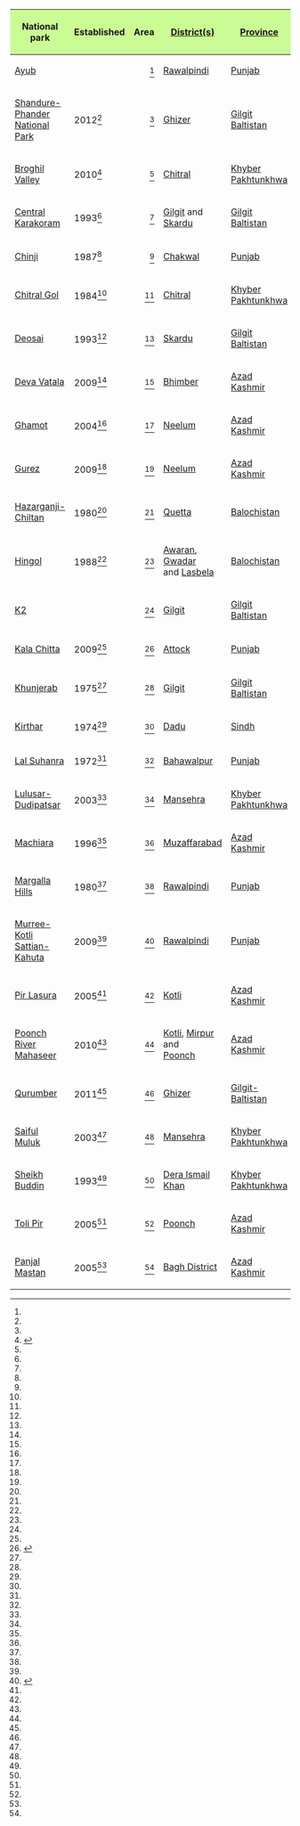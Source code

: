 {| border="1" cellpadding="3" cellspacing="0" style="margin: 1em 1em 1em 0; background: #f9f9f9; border-collapse:collapse;" class="sortable"
|-
! style="background: #cbfb95;" | National park
! style="background: #cbfb95;" | Established
! style="background: #cbfb95;" | Area
! style="background: #cbfb95;" class="unsortable" | [[Districts of Pakistan|District(s)]]
! style="background: #cbfb95;" | [[Provinces of Pakistan|Province]]
! style="background: #cbfb95;" class="unsortable" | Coordinates
|-
| [[Ayub National Park|Ayub]]
| {{center|—}}
| style="text-align: right;" | {{sort|{{commas|931}}|{{convert|931|ha|acre|0|abbr=on}}}}<ref name="wdpa_ayub"/>
| [[Rawalpindi District|Rawalpindi]] || [[Punjab (Pakistan)|Punjab]]
| <small>{{coord|33.566700|N|73.499998|E|name=Ayub National Park|type:landmark}}</small>
|-
| [[Shandure-Phander National Park]]
| 2012<ref name="parc_gov_report"/>
| style="text-align: right;" | {{sort|{{commas|3312}}|{{convert|3312|ha|acre|0|abbr=on}}}}<ref name="wwf_panda"/>
| [[Ghizer District|Ghizer]] || [[Gilgit Baltistan]]
| <small>{{coord|33.865231|N|73.138768|E|name=Shandure-Phander National Park|type:landmark}}</small>
|-
| [[Broghil Valley National Park|Broghil Valley]]
| 2010<ref name="pakwildlife">{{cite web|url=http://www.pakwildlife.org/pakistan-wildlife/national-parks/national-parks-in-pakistan/|title=List of National Parks in Pakistan|date= |work=pakwildlife.org |publisher= |location= |accessdate=December 7, 2012}}</ref>
| style="text-align: right;" | {{sort|{{commas|134744}}|{{convert|134744|ha|acre|0|abbr=on}}}}<ref name="pakwildlife"/>
| [[Chitral District|Chitral]] || [[Khyber Pakhtunkhwa]]
| <small>{{coord|36.841164|N|73.335697|E|name=Broghil Valley National Park|type:landmark}}</small>
|-
| [[Central Karakoram National Park|Central Karakoram]]
| 1993<ref name="parc_gov_report"/>
| style="text-align: right;" | {{sort|{{commas|1390100}}|{{convert|1390100|ha|acre|0|abbr=on}}}}<ref name="review_PAS"/>
| [[Gilgit District|Gilgit]] and [[Skardu District|Skardu]] || [[Gilgit Baltistan]]
| <small>{{coord|36.897708|N|75.093545|E|name=Central Karakoram National Park|type:landmark}}</small>
|-
| [[Chinji National Park|Chinji]]
| 1987<ref name="parc_gov_report"/>
| style="text-align: right;" | {{sort|{{commas|6095}}|{{convert|6095|ha|acre|0|abbr=on}}}}<ref name="review_PAS"/>
| [[Chakwal District|Chakwal]] || [[Punjab (Pakistan)|Punjab]]
| <small>{{coord|33.010242|N|72.491940|E|name=Chinji National Park|type:landmark}}</small>
|-
| [[Chitral Gol National Park|Chitral Gol]]
| 1984<ref name="parc_gov_report"/>
| style="text-align: right;" | {{sort|{{commas|7750}}|{{convert|7750|ha|acre|0|abbr=on}}}}<ref name="review_PAS"/>
| [[Chitral District|Chitral]] || [[Khyber Pakhtunkhwa]]
| <small>{{coord|35.933082|N|71.670693|E|name=Chitral Gol National Park|type:landmark}}</small>
|-
| [[Deosai National Park|Deosai]]
| 1993<ref name="parc_gov_report"/>
| style="text-align: right;" | {{sort|{{commas|358400}}|{{convert|358400|ha|acre|0|abbr=on}}}}<ref name="review_PAS"/>
| [[Skardu District|Skardu]] || [[Gilgit Baltistan]]
| <small>{{coord|34.972626|N|75.396423|E|name=Deosai National Park|type:landmark}}</small>
|-
| [[Deva Vatala National Park|Deva Vatala]]
| 2009<ref name="cjpas_june_2010"/>
| style="text-align: right;" | {{sort|{{commas|2993}}|{{convert|2993|ha|acre|0|abbr=on}}}}<ref name="government_ajk"/>
| [[Bhimber District|Bhimber]] || [[Azad Kashmir]]
| <small>{{coord|32.892583|N|74.303172|E|name=Deva Vatala National Park|type:landmark}}</small>
|-
| [[Ghamot National Park|Ghamot]]
| 2004<ref name="cbd_pakistan"/>
| style="text-align: right;" | {{sort|{{commas|27271}}|{{convert|27271|ha|acre|0|abbr=on}}}}<ref name="government_ajk"/>
| [[Neelum District|Neelum]] || [[Azad Kashmir]]
| <small>{{coord|35.006943|N|74.200287|E|name=Ghamot National Park|type:landmark}}</small>
|-
| [[Gurez 'musk deer' National Park|Gurez]]
| 2009<ref name="guraiz_musk_deer"/>
| style="text-align: right;" | {{sort|{{commas|52815}}|{{convert|52815|ha|acre|0|abbr=on}}}}<ref name="government_ajk"/>
| [[Neelum District|Neelum]] || [[Azad Kashmir]]
| <small>{{coord|34.731456|N|74.786682|E|name=Gurez National Park|type:landmark}}</small>
|-
| [[Hazarganji-Chiltan National Park|Hazarganji-Chiltan]]
| 1980<ref name="parc_gov_report"/>
| style="text-align: right;" | {{sort|{{commas|15555}}|{{convert|15555|ha|acre|0|abbr=on}}}}<ref name="review_PAS"/>
| [[Quetta District|Quetta]] || [[Balochistan (Pakistan)|Balochistan]]
| <small>{{coord|30.285695|N|67.202298|E|name=Hazarganji-Chiltan National Park|type:landmark}}</small>
|-
| [[Hingol National Park|Hingol]]
| 1988<ref name="parc_gov_report"/>
| style="text-align: right;" | {{sort|{{commas|165004}}|{{convert|165004|ha|acre|0|abbr=on}}}}<ref name="review_PAS"/>
| [[Awaran District|Awaran]], [[Gwadar District|Gwadar]]<br>and [[Lasbela District|Lasbela]] || [[Balochistan (Pakistan)|Balochistan]]
| <small>{{coord|25.526246|N|65.085996|E|name=Hingol National Park|type:landmark}}</small>
|-
| [[K2 National Park|K2]]
| {{center|—}}
| style="text-align: right;" | {{sort|{{commas|233468}}|{{convert|233468|ha|acre|0|abbr=on}}}}<ref name="wdpa_K2"/>
| [[Gilgit District|Gilgit]] || [[Gilgit Baltistan]]
| <small>{{coord|35.788171|N|76.182888|E|name=K2 National Park|type:landmark}}</small>
|-
| [[Kala Chitta National Park|Kala Chitta]]
| 2009<ref name="cjpas_june_2010"/>
| style="text-align: right;" | {{sort|{{commas|36965}}|{{convert|36965|ha|acre|0|abbr=on}}}}<ref name="pakwildlife">{{cite web|url=http://www.pakwildlife.org/pakistan-wildlife/parks/national-parks-in-pakistan/|title=List of National Parks of Pakistan|work=pakwildlife.org|accessdate=January 16, 2012}}</ref>
| [[Attock District|Attock]] || [[Punjab, Pakistan|Punjab]]
| <small>{{coord|33.642685|N|72.400824|E|name=Kala Chitta National Park|type:landmark}}</small>
|-
| [[Khunjerab National Park|Khunjerab]]
| 1975<ref name="parc_gov_report"/>
| style="text-align: right;" | {{sort|{{commas|226913}}|{{convert|226913|ha|acre|0|abbr=on}}}}<ref name="review_PAS"/>
| [[Gilgit District|Gilgit]] || [[Gilgit Baltistan]]
| <small>{{coord|36.500805|N|75.643616|E|name=Khunjerab National Park|type:landmark}}</small>
|-
| [[Kirthar National Park|Kirthar]]
| 1974<ref name="parc_gov_report"/>
| style="text-align: right;" | {{sort|{{commas|308733}}|{{convert|308733|ha|acre|0|abbr=on}}}}<ref name="review_PAS"/>
| [[Dadu District|Dadu]] || [[Sindh]]
| <small>{{coord|25.658107|N|67.548975|E|name=Kirthar National Park|type:landmark}}</small>
|-
| [[Lal Suhanra National Park|Lal Suhanra]]
| 1972<ref name="cjpas_june_2010"/>
| style="text-align: right;" | {{sort|{{commas|87426}}|{{convert|87426|ha|acre|0|abbr=on}}}}<ref name="review_PAS"/>
| [[Bahawalpur District|Bahawalpur]] || [[Punjab (Pakistan)|Punjab]]
| <small>{{coord|29.397409|N|72.025811|E|name=Lal Suhanra National Park|type:landmark}}</small>
|-
| [[Lulusar-Dudipatsar National Park|Lulusar-Dudipatsar]]
| 2003<ref name="parc_gov_report"/>
| style="text-align: right;" | {{sort|{{commas|30375}}|{{convert|30375|ha|acre|0|abbr=on}}}}<ref name="parc_gov_report"/>
| [[Mansehra District|Mansehra]] || [[Khyber Pakhtunkhwa]]
| <small>{{coord|35.090698|N|73.929749|E|name=Lulusar-Dudipatsar National Park|type:landmark}}</small>
|-
| [[Machiara National Park|Machiara]]
| 1996<ref name="parc_gov_report"/>
| style="text-align: right;" | {{sort|{{commas|13532}}|{{convert|13532|ha|acre|0|abbr=on}}}}<ref name="government_ajk"/>
| [[Muzaffarabad District|Muzaffarabad]] || [[Azad Kashmir]]
| <small>{{coord|34.506557|N|73.565140|E|name=Machiara National Park|type:landmark}}</small>
|-
| [[Margalla Hills National Park|Margalla Hills]]
| 1980<ref name="parc_gov_report"/>
| style="text-align: right;" | {{sort|{{commas|17386}}|{{convert|17386|ha|acre|0|abbr=on}}}}<ref name="review_PAS"/>
| [[Rawalpindi District|Rawalpindi]] || [[Punjab (Pakistan)|Punjab]]
| <small>{{coord|33.754317|N|72.956429|E|name=Margalla Hills National Park|type:landmark}}</small>
|-
| [[Murree-Kotli Sattian-Kahuta National Park|Murree-Kotli Sattian-Kahuta]]
| 2009<ref name="pakwildlife"/>
| style="text-align: right;" | {{sort|{{commas| }}|{{convert|57581|ha|acre|0|abbr=on}}}}<ref>{{cite web|url=http://cybervision.com.pk/na/uploads/documents/questions/1304385722_964.pdf|title=National Assembly Secretariat - "Questions for oral answers and their replies"|date=April 20, 2011|page=26 |publisher=cybervision.com |accessdate=December 7, 2012}}</ref>
| [[Rawalpindi District|Rawalpindi]] || [[Punjab (Pakistan)|Punjab]]
| ?
|-
| [[Pir Lasura National Park|Pir Lasura]]
| 2005<ref name="parc_gov_report"/>
| style="text-align: right;" | {{sort|{{commas|5625}}|{{convert|5625|ha|acre|0|abbr=on}}}}<ref name="review_PAS"/>
| [[Kotli District|Kotli]] || [[Azad Kashmir]]
| <small>{{coord|33.639204|N|73.846664|E|name=Pir Lasura National Park|type:landmark}}</small>
|-
| [[Poonch River Mahaseer National Park|Poonch River Mahaseer]]
| 2010<ref name="pakwildlife"/>
| style="text-align: right;" | {{sort|{{commas|4500}}|{{convert|4500|ha|acre|0|abbr=on}}}}<ref name="pakwildlife"/>
| [[Kotli District|Kotli]], [[Mirpur District|Mirpur]] and<br>[[Poonch District (Azad Kashmir)|Poonch]] || [[Azad Kashmir]]
| <small>{{coord|33.555272|N|73.91599|E|name=Poonch River Mahaseer National Park|type:landmark}}</small>
|-
| [[Qurumber National Park|Qurumber]]
| 2011<ref name="pakwildlife"/>
| style="text-align: right;" | {{sort|{{commas|74000}}|{{convert|74000|ha|acre|0|abbr=on}}}}<ref name="pakwildlife"/>
| [[Ghizer District|Ghizer]] || [[Gilgit-Baltistan]]
| <small>{{coord|36.863141|N|73.781038|E|name=Qurumber National Park|type:landmark}}</small>
|-
| [[Saiful Muluk National Park|Saiful Muluk]]
| 2003<ref name="parc_gov_report"/>
| style="text-align: right;" | {{sort|{{commas|4867}}|{{convert|4867|ha|acre|0|abbr=on}}}}<ref name="parc_gov_report"/>
| [[Mansehra District|Mansehra]] || [[Khyber Pakhtunkhwa]]
| <small>{{coord|34.880862|N|73.698349|E|name=Saiful Muluk National Park|type:landmark}}</small>
|-
| [[Sheikh Buddin National Park|Sheikh Buddin]]
| 1993<ref name="parc_gov_report"/>
| style="text-align: right;" | {{sort|{{commas|15540}}|{{convert|15540|ha|acre|0|abbr=on}}}}<ref name="review_PAS"/>
| [[Dera Ismail Khan District|Dera Ismail Khan]] || [[Khyber Pakhtunkhwa]]
| <small>{{coord|32.382281|N|70.949707|E|name=Sheikh Buddin National Park|type:landmark}}</small>
|-
| [[Toli Pir National Park|Toli Pir]]
| 2005<ref name="parc_gov_report"/>
| style="text-align: right;" | {{sort|{{commas|5045}}|{{convert|5045|ha|acre|0|abbr=on}}}}<ref name="review_PAS"/>
| [[Poonch District (Azad Kashmir)|Poonch]] || [[Azad Kashmir]]
| <small>{{coord|34.12090|N|73.633118|E|name=Toli Pir National Park|type:landmark}}</small>
|-
| [[Panjal Mastan]]
| 2005<ref name="parc_gov_report"/>
| style="text-align: right;" | {{sort|{{commas|5045}}|{{convert|5045|ha|acre|0|abbr=on}}}}<ref name="review_PAS"/>
| [[Bagh District (Azad Kashmir)|Bagh District]] || [[Azad Kashmir]]
| <small>{{coord|34.0574|N|73.7381|E|name=Panjal Mastan National Park|type:landmark}}</small>
|}